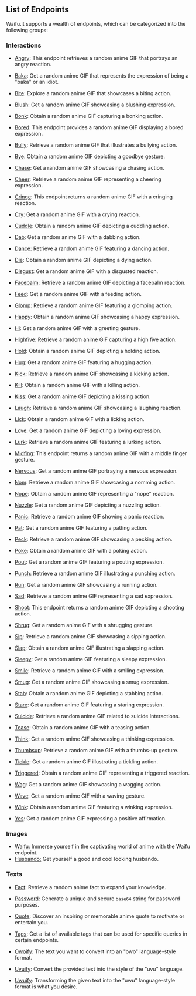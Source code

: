 
## List of Endpoints

Waifu.it supports a wealth of endpoints, which can be categorized into the following groups:

### Interactions

- [Angry](https://docs.waifu.it/rest-api/Interactions/Angry/search): This endpoint retrieves a random anime GIF that portrays an angry reaction.

- [Baka](https://docs.waifu.it/rest-api/Interactions/Baka/search): Get a random anime GIF that represents the expression of being a "baka" or an idiot.

- [Bite](https://docs.waifu.it/rest-api/Interactions/Bite/search): Explore a random anime GIF that showcases a biting action.

- [Blush](https://docs.waifu.it/rest-api/Interactions/Blush/search): Get a random anime GIF showcasing a blushing expression.

- [Bonk](https://docs.waifu.it/rest-api/Interactions/Bonk/search): Obtain a random anime GIF capturing a bonking action.

- [Bored](https://docs.waifu.it/rest-api/Interactions/Bored/search): This endpoint provides a random anime GIF displaying a bored expression.

- [Bully](https://docs.waifu.it/rest-api/Interactions/Bully/search): Retrieve a random anime GIF that illustrates a bullying action.

- [Bye](https://docs.waifu.it/rest-api/Interactions/Bye/search): Obtain a random anime GIF depicting a goodbye gesture.

- [Chase](https://docs.waifu.it/rest-api/Interactions/Chase/search): Get a random anime GIF showcasing a chasing action.

- [Cheer](https://docs.waifu.it/rest-api/Interactions/Cheer/search): Retrieve a random anime GIF representing a cheering expression.

- [Cringe](https://docs.waifu.it/rest-api/Interactions/Cringe/search): This endpoint returns a random anime GIF with a cringing reaction.

- [Cry](https://docs.waifu.it/rest-api/Interactions/Cry/search): Get a random anime GIF with a crying reaction.

- [Cuddle](https://docs.waifu.it/rest-api/Interactions/Cuddle/search): Obtain a random anime GIF depicting a cuddling action.

- [Dab](https://docs.waifu.it/rest-api/Interactions/Dab/search): Get a random anime GIF with a dabbing action.

- [Dance](https://docs.waifu.it/rest-api/Interactions/Dance/search): Retrieve a random anime GIF featuring a dancing action.

- [Die](https://docs.waifu.it/rest-api/Interactions/Die/search): Obtain a random anime GIF depicting a dying action.

- [Disgust](https://docs.waifu.it/rest-api/Interactions/Disgust/search): Get a random anime GIF with a disgusted reaction.

- [Facepalm](https://docs.waifu.it/rest-api/Interactions/Facepalm/search): Retrieve a random anime GIF depicting a facepalm reaction.

- [Feed](https://docs.waifu.it/rest-api/Interactions/Feed/search): Get a random anime GIF with a feeding action.

- [Glomp](https://docs.waifu.it/rest-api/Interactions/Glomp/search): Retrieve a random anime GIF featuring a glomping action.

- [Happy](https://docs.waifu.it/rest-api/Interactions/Happy/search): Obtain a random anime GIF showcasing a happy expression.

- [Hi](https://docs.waifu.it/rest-api/Interactions/Hi/search): Get a random anime GIF with a greeting gesture.

- [Highfive](https://docs.waifu.it/rest-api/Interactions/Highfive/search): Retrieve a random anime GIF capturing a high five action.

- [Hold](https://docs.waifu.it/rest-api/Interactions/Hold/search): Obtain a random anime GIF depicting a holding action.

- [Hug](https://docs.waifu.it/rest-api/Interactions/Hug/search): Get a random anime GIF featuring a hugging action.

- [Kick](https://docs.waifu.it/rest-api/Interactions/Kick/search): Retrieve a random anime GIF showcasing a kicking action.

- [Kill](https://docs.waifu.it/rest-api/Interactions/Kill/search): Obtain a random anime GIF with a killing action.

- [Kiss](https://docs.waifu.it/rest-api/Interactions/Kiss/search): Get a random anime GIF depicting a kissing action.

- [Laugh](https://docs.waifu.it/rest-api/Interactions/Laugh/search): Retrieve a random anime GIF showcasing a laughing reaction.

- [Lick](https://docs.waifu.it/rest-api/Interactions/Lick/search): Obtain a random anime GIF with a licking action.

- [Love](https://docs.waifu.it/rest-api/Interactions/Love/search): Get a random anime GIF depicting a loving expression.

- [Lurk](https://docs.waifu.it/rest-api/Interactions/Lurk/search): Retrieve a random anime GIF featuring a lurking action.

- [Midfing](https://docs.waifu.it/rest-api/Interactions/Midfing/search): This endpoint returns a random anime GIF with a middle finger gesture.

- [Nervous](https://docs.waifu.it/rest-api/Interactions/Nervous/search): Get a random anime GIF portraying a nervous expression.

- [Nom](https://docs.waifu.it/rest-api/Interactions/Nom/search): Retrieve a random anime GIF showcasing a nomming action.

- [Nope](https://docs.waifu.it/rest-api/Interactions/Nope/search): Obtain a random anime GIF representing a "nope" reaction.

- [Nuzzle](https://docs.waifu.it/rest-api/Interactions/Nuzzle/search): Get a random anime GIF depicting a nuzzling action.

- [Panic](https://docs.waifu.it/rest-api/Interactions/Panic/search): Retrieve a random anime GIF showing a panic reaction.

- [Pat](https://docs.waifu.it/rest-api/Interactions/Pat/search): Get a random anime GIF featuring a patting action.

- [Peck](https://docs.waifu.it/rest-api/Interactions/Peck/search): Retrieve a random anime GIF showcasing a pecking action.

- [Poke](https://docs.waifu.it/rest-api/Interactions/Poke/search): Obtain a random anime GIF with a poking action.

- [Pout](https://docs.waifu.it/rest-api/Interactions/Pout/search): Get a random anime GIF featuring a pouting expression.

- [Punch](https://docs.waifu.it/rest-api/Interactions/Punch/search): Retrieve a random anime GIF illustrating a punching action.

- [Run](https://docs.waifu.it/rest-api/Interactions/Run/search): Get a random anime GIF showcasing a running action.

- [Sad](https://docs.waifu.it/rest-api/Interactions/Sad/search): Retrieve a random anime GIF representing a sad expression.

- [Shoot](https://docs.waifu.it/rest-api/Interactions/Shoot/search): This endpoint returns a random anime GIF depicting a shooting action.

- [Shrug](https://docs.waifu.it/rest-api/Interactions/Shrug/search): Get a random anime GIF with a shrugging gesture.

- [Sip](https://docs.waifu.it/rest-api/Interactions/Sip/search): Retrieve a random anime GIF showcasing a sipping action.

- [Slap](https://docs.waifu.it/rest-api/Interactions/Slap/search): Obtain a random anime GIF illustrating a slapping action.

- [Sleepy](https://docs.waifu.it/rest-api/Interactions/Sleepy/search): Get a random anime GIF featuring a sleepy expression.

- [Smile](https://docs.waifu.it/rest-api/Interactions/Smile/search): Retrieve a random anime GIF with a smiling expression.

- [Smug](https://docs.waifu.it/rest-api/Interactions/Smug/search): Get a random anime GIF showcasing a smug expression.

- [Stab](https://docs.waifu.it/rest-api/Interactions/Stab/search): Obtain a random anime GIF depicting a stabbing action.

- [Stare](https://docs.waifu.it/rest-api/Interactions/Stare/search): Get a random anime GIF featuring a staring expression.

- [Suicide](https://docs.waifu.it/rest-api/Interactions/Suicide/search): Retrieve a random anime GIF related to suicide Interactions.

- [Tease](https://docs.waifu.it/rest-api/Interactions/Tease/search): Obtain a random anime GIF with a teasing action.

- [Think](https://docs.waifu.it/rest-api/Interactions/Think/search): Get a random anime GIF showcasing a thinking expression.

- [Thumbsup](https://docs.waifu.it/rest-api/Interactions/Thumbsup/search): Retrieve a random anime GIF with a thumbs-up gesture.

- [Tickle](https://docs.waifu.it/rest-api/Interactions/Tickle/search): Get a random anime GIF illustrating a tickling action.

- [Triggered](https://docs.waifu.it/rest-api/Interactions/Triggered/search): Obtain a random anime GIF representing a triggered reaction.

- [Wag](https://docs.waifu.it/rest-api/Interactions/Wag/search): Get a random anime GIF showcasing a wagging action.

- [Wave](https://docs.waifu.it/rest-api/Interactions/Wave/search): Get a random anime GIF with a waving gesture.

- [Wink](https://docs.waifu.it/rest-api/Interactions/Wink/search): Obtain a random anime GIF featuring a winking expression.

- [Yes](https://docs.waifu.it/rest-api/Interactions/Yes/search): Get a random anime GIF expressing a positive affirmation.


### Images

- [Waifu:](https://docs.waifu.it/rest-api/Images/Waifu/search) Immerse yourself in the captivating world of anime with the Waifu endpoint. 
- [Husbando:](https://docs.waifu.it/rest-api/Images/Husbando/search) Get yourself a good and cool looking husbando. 

### Texts

- [Fact](https://docs.waifu.it/rest-api/Texts/Fact/search): Retrieve a random anime fact to expand your knowledge.

- [Password](https://docs.waifu.it/rest-api/Texts/Password/generate): Generate a unique and secure `base64` string for password purposes.

- [Quote](https://docs.waifu.it/rest-api/Texts/Quote/search): Discover an inspiring or memorable anime quote to motivate or entertain you.

- [Tags](https://docs.waifu.it/rest-api/Texts/Tags/search): Get a list of available tags that can be used for specific queries in certain endpoints.

- [Owoify](https://docs.waifu.it/rest-api/Texts/Owoify/generate): The text you want to convert into an "owo" language-style format.

- [Uvuify](https://docs.waifu.it/rest-api/Texts/Uvuify/generate): Convert the provided text into the style of the "uvu" language.

- [Uwuify](https://docs.waifu.it/rest-api/Texts/Uwuify/generate): Transforming the given text into the "uwu" language-style format is what you desire.
